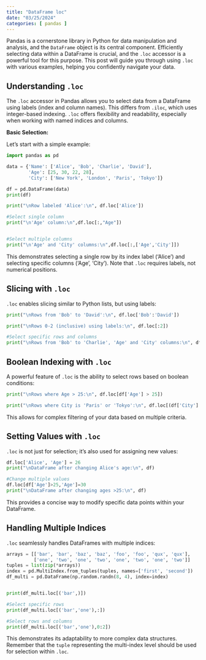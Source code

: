 ```yaml
---
title: "DataFrame loc"
date: "03/25/2024"
categories: [ pandas ]
---
```



Pandas is a cornerstone library in Python for data manipulation and analysis, and the `DataFrame` object is its central component.  Efficiently selecting data within a DataFrame is crucial, and the `.loc` accessor is a powerful tool for this purpose.  This post will guide you through using `.loc` with various examples, helping you confidently navigate your data.


## Understanding `.loc`

The `.loc` accessor in Pandas allows you to select data from a DataFrame using labels (index and column names). This differs from `.iloc`, which uses integer-based indexing.  `.loc` offers flexibility and readability, especially when working with named indices and columns.

**Basic Selection:**

Let's start with a simple example:

```python
import pandas as pd

data = {'Name': ['Alice', 'Bob', 'Charlie', 'David'],
        'Age': [25, 30, 22, 28],
        'City': ['New York', 'London', 'Paris', 'Tokyo']}

df = pd.DataFrame(data)
print(df)

print("\nRow labeled 'Alice':\n", df.loc['Alice'])

#Select single column
print("\n'Age' column:\n",df.loc[:,"Age"])


#Select multiple columns
print("\n'Age' and 'City' columns:\n",df.loc[:,['Age','City']])


```

This demonstrates selecting a single row by its index label ('Alice') and selecting specific columns ('Age', 'City').  Note that `.loc` requires labels, not numerical positions.


## Slicing with `.loc`

`.loc` enables slicing similar to Python lists, but using labels:

```python
print("\nRows from 'Bob' to 'David':\n", df.loc['Bob':'David'])

print("\nRows 0-2 (inclusive) using labels:\n", df.loc[:2])

#Select specific rows and columns
print("\nRows from 'Bob' to 'Charlie', 'Age' and 'City' columns:\n", df.loc['Bob':'Charlie',['Age','City']])


```


## Boolean Indexing with `.loc`

A powerful feature of `.loc` is the ability to select rows based on boolean conditions:

```python
print("\nRows where Age > 25:\n", df.loc[df['Age'] > 25])

print("\nRows where City is 'Paris' or 'Tokyo':\n", df.loc[(df['City'] == 'Paris') | (df['City'] == 'Tokyo')])
```

This allows for complex filtering of your data based on multiple criteria.


## Setting Values with `.loc`

`.loc` is not just for selection; it's also used for assigning new values:

```python
df.loc['Alice', 'Age'] = 26
print("\nDataFrame after changing Alice's age:\n", df)

#Change multiple values
df.loc[df['Age']>25,'Age']=30
print("\nDataFrame after changing ages >25:\n", df)


```

This provides a concise way to modify specific data points within your DataFrame.


##  Handling Multiple Indices

`.loc` seamlessly handles DataFrames with multiple indices:

```python
arrays = [['bar', 'bar', 'baz', 'baz', 'foo', 'foo', 'qux', 'qux'],
          ['one', 'two', 'one', 'two', 'one', 'two', 'one', 'two']]
tuples = list(zip(*arrays))
index = pd.MultiIndex.from_tuples(tuples, names=['first', 'second'])
df_multi = pd.DataFrame(np.random.randn(8, 4), index=index)


print(df_multi.loc[('bar',)])

#Select specific rows
print(df_multi.loc[('bar','one'),:])

#Select rows and columns
print(df_multi.loc[('bar','one'),0:2])
```

This demonstrates its adaptability to more complex data structures.  Remember that the `tuple` representing the multi-index level should be used for selection within `.loc`.

